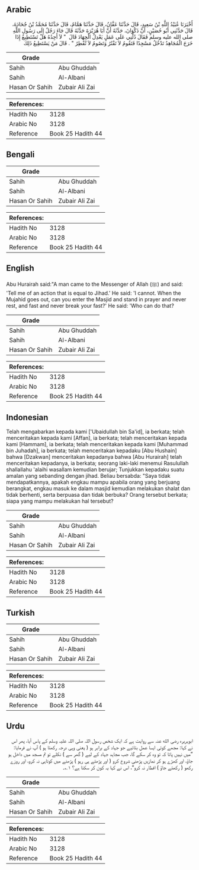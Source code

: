 ## Arabic


<div dir="rtl" lang="ar" style={{fontSize:'larger',backgroundColor:'#f8f9fa',padding:20}}>
أَخْبَرَنَا عُبَيْدُ اللَّهِ بْنُ سَعِيدٍ، قَالَ حَدَّثَنَا عَفَّانُ، قَالَ حَدَّثَنَا هَمَّامٌ، قَالَ حَدَّثَنَا مُحَمَّدُ بْنُ جُحَادَةَ، قَالَ حَدَّثَنِي أَبُو حُصَيْنٍ، أَنَّ ذَكْوَانَ، حَدَّثَهُ أَنَّ أَبَا هُرَيْرَةَ حَدَّثَهُ قَالَ جَاءَ رَجُلٌ إِلَى رَسُولِ اللَّهِ صلى الله عليه وسلم فَقَالَ دُلَّنِي عَلَى عَمَلٍ يَعْدِلُ الْجِهَادَ قَالَ ‏ "‏ لاَ أَجِدُهُ هَلْ تَسْتَطِيعُ إِذَا خَرَجَ الْمُجَاهِدُ تَدْخُلُ مَسْجِدًا فَتَقُومُ لاَ تَفْتُرُ وَتَصُومُ لاَ تُفْطِرُ ‏"‏ ‏.‏ قَالَ مَنْ يَسْتَطِيعُ ذَلِكَ
</div>
<div style={{backgroundColor:'#f8f9fa',padding:20, marginBottom: 10}}><table> <thead> <tr> <th>Grade</th> <th></th> </tr> </thead> <tbody> <tr><td>Sahih</td><td>Abu Ghuddah</td></tr><tr><td>Sahih</td><td>Al-Albani</td></tr><tr><td>Hasan Or Sahih</td><td>Zubair Ali Zai</td></tr></tbody></table><table> <thead> <tr> <th>References:</th> <th></th> </tr> </thead> <tbody><tr><td>Hadith No</td><td>3128</td></tr><tr><td>Arabic No</td><td>3128</td></tr><tr><td>Reference</td><td>Book 25 Hadith 44</td></tr></tbody></table></div>

## Bengali


<div dir="ltr" lang="bn" style={{fontSize:'larger',backgroundColor:'#f8f9fa',padding:20}}>

</div>
<div style={{backgroundColor:'#f8f9fa',padding:20, marginBottom: 10}}><table> <thead> <tr> <th>Grade</th> <th></th> </tr> </thead> <tbody> <tr><td>Sahih</td><td>Abu Ghuddah</td></tr><tr><td>Sahih</td><td>Al-Albani</td></tr><tr><td>Hasan Or Sahih</td><td>Zubair Ali Zai</td></tr></tbody></table><table> <thead> <tr> <th>References:</th> <th></th> </tr> </thead> <tbody><tr><td>Hadith No</td><td>3128</td></tr><tr><td>Arabic No</td><td>3128</td></tr><tr><td>Reference</td><td>Book 25 Hadith 44</td></tr></tbody></table></div>

## English


<div dir="ltr" lang="en" style={{fontSize:'larger',backgroundColor:'#f8f9fa',padding:20}}>
Abu Hurairah said:"A man came to the Messenger of Allah (ﷺ) and said: 'Tell me of an action that is equal to Jihad.' He said: 'I cannot. When the Mujahid goes out, can you enter the Masjid and stand in prayer and never rest, and fast and never break your fast?' He said: 'Who can do that?
</div>
<div style={{backgroundColor:'#f8f9fa',padding:20, marginBottom: 10}}><table> <thead> <tr> <th>Grade</th> <th></th> </tr> </thead> <tbody> <tr><td>Sahih</td><td>Abu Ghuddah</td></tr><tr><td>Sahih</td><td>Al-Albani</td></tr><tr><td>Hasan Or Sahih</td><td>Zubair Ali Zai</td></tr></tbody></table><table> <thead> <tr> <th>References:</th> <th></th> </tr> </thead> <tbody><tr><td>Hadith No</td><td>3128</td></tr><tr><td>Arabic No</td><td>3128</td></tr><tr><td>Reference</td><td>Book 25 Hadith 44</td></tr></tbody></table></div>

## Indonesian


<div dir="ltr" lang="id" style={{fontSize:'larger',backgroundColor:'#f8f9fa',padding:20}}>
Telah mengabarkan kepada kami ['Ubaidullah bin Sa'id], ia berkata; telah menceritakan kepada kami [Affan], ia berkata; telah menceritakan kepada kami [Hammam], ia berkata; telah menceritakan kepada kami [Muhammad bin Juhadah], ia berkata; telah menceritakan kepadaku [Abu Hushain] bahwa [Dzakwan] menceritakan kepadanya bahwa [Abu Hurairah] telah menceritakan kepadanya, ia berkata; seorang laki-laki menemui Rasulullah shallallahu 'alaihi wasallam kemudian berujar; Tunjukkan kepadaku suatu amalan yang sebanding dengan jihad. Beliau bersabda: "Saya tidak mendapatkannya, apakah engkau mampu apabila orang yang berjuang berangkat, engkau masuk ke dalam masjid kemudian melakukan shalat dan tidak berhenti, serta berpuasa dan tidak berbuka? Orang tersebut berkata; siapa yang mampu melakukan hal tersebut?
</div>
<div style={{backgroundColor:'#f8f9fa',padding:20, marginBottom: 10}}><table> <thead> <tr> <th>Grade</th> <th></th> </tr> </thead> <tbody> <tr><td>Sahih</td><td>Abu Ghuddah</td></tr><tr><td>Sahih</td><td>Al-Albani</td></tr><tr><td>Hasan Or Sahih</td><td>Zubair Ali Zai</td></tr></tbody></table><table> <thead> <tr> <th>References:</th> <th></th> </tr> </thead> <tbody><tr><td>Hadith No</td><td>3128</td></tr><tr><td>Arabic No</td><td>3128</td></tr><tr><td>Reference</td><td>Book 25 Hadith 44</td></tr></tbody></table></div>

## Turkish


<div dir="ltr" lang="tr" style={{fontSize:'larger',backgroundColor:'#f8f9fa',padding:20}}>

</div>
<div style={{backgroundColor:'#f8f9fa',padding:20, marginBottom: 10}}><table> <thead> <tr> <th>Grade</th> <th></th> </tr> </thead> <tbody> <tr><td>Sahih</td><td>Abu Ghuddah</td></tr><tr><td>Sahih</td><td>Al-Albani</td></tr><tr><td>Hasan Or Sahih</td><td>Zubair Ali Zai</td></tr></tbody></table><table> <thead> <tr> <th>References:</th> <th></th> </tr> </thead> <tbody><tr><td>Hadith No</td><td>3128</td></tr><tr><td>Arabic No</td><td>3128</td></tr><tr><td>Reference</td><td>Book 25 Hadith 44</td></tr></tbody></table></div>

## Urdu


<div dir="rtl" lang="ur" style={{fontSize:'larger',backgroundColor:'#f8f9fa',padding:20}}>
ابوہریرہ رضی الله عنہ سے روایت ہے کہ ایک شخص رسول اللہ صلی اللہ علیہ وسلم کے پاس آیا، پھر اس نے کہا: مجھے کوئی ایسا عمل بتائیے جو جہاد کے برابر ہو ( یعنی وہی درجہ رکھتا ہو ) آپ نے فرمایا: ”میں نہیں پاتا کہ تو وہ کر سکے گا، جب مجاہد جہاد کے لیے ( گھر سے ) نکلے تو تم مسجد میں داخل ہو جاؤ، اور کھڑے ہو کر نمازیں پڑھنی شروع کرو ( اور پڑھتے ہی رہو ) پڑھنے میں کوتاہی نہ کرو، اور روزے رکھو ( رکھتے جاؤ ) افطار نہ کرو“، اس نے کہا یہ کون کر سکتا ہے؟ ۱؎۔
</div>
<div style={{backgroundColor:'#f8f9fa',padding:20, marginBottom: 10}}><table> <thead> <tr> <th>Grade</th> <th></th> </tr> </thead> <tbody> <tr><td>Sahih</td><td>Abu Ghuddah</td></tr><tr><td>Sahih</td><td>Al-Albani</td></tr><tr><td>Hasan Or Sahih</td><td>Zubair Ali Zai</td></tr></tbody></table><table> <thead> <tr> <th>References:</th> <th></th> </tr> </thead> <tbody><tr><td>Hadith No</td><td>3128</td></tr><tr><td>Arabic No</td><td>3128</td></tr><tr><td>Reference</td><td>Book 25 Hadith 44</td></tr></tbody></table></div>